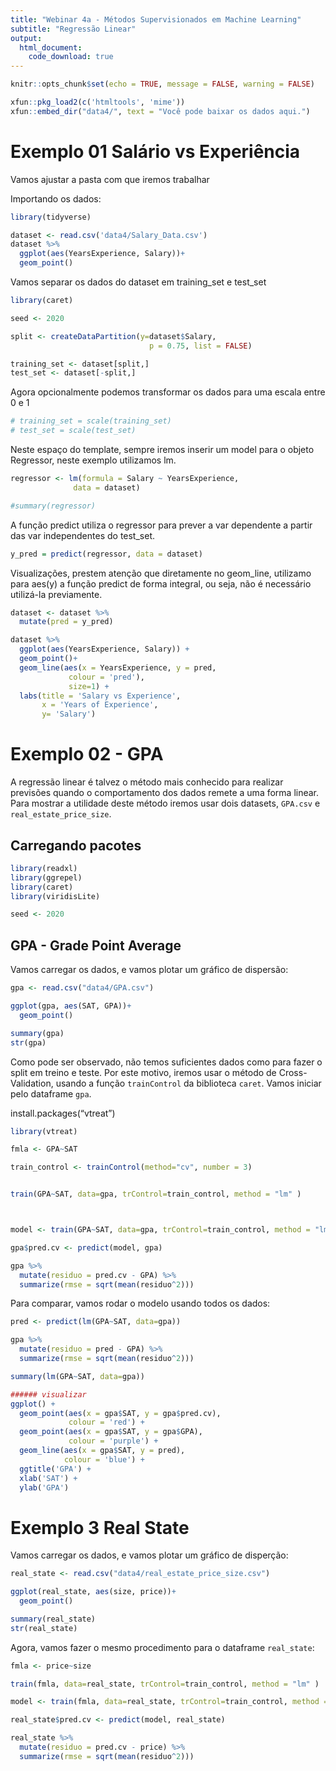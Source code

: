 ```yaml
---
title: "Webinar 4a - Métodos Supervisionados em Machine Learning"
subtitle: "Regressão Linear"
output: 
  html_document:
    code_download: true
---
```


```r
knitr::opts_chunk$set(echo = TRUE, message = FALSE, warning = FALSE)
```

```r
xfun::pkg_load2(c('htmltools', 'mime'))
xfun::embed_dir("data4/", text = "Você pode baixar os dados aqui.")

```

# Exemplo 01 Salário vs Experiência

Vamos ajustar a pasta com que iremos trabalhar

Importando os dados:

```r

library(tidyverse)

dataset <- read.csv('data4/Salary_Data.csv')
dataset %>% 
  ggplot(aes(YearsExperience, Salary))+
  geom_point()

```

Vamos separar os dados do dataset em training_set e test_set

```r
library(caret)

seed <- 2020

split <- createDataPartition(y=dataset$Salary,
                               p = 0.75, list = FALSE)

training_set <- dataset[split,]
test_set <- dataset[-split,]

```

Agora opcionalmente podemos transformar os dados para uma escala entre 0 e 1

```r
# training_set = scale(training_set)
# test_set = scale(test_set)
```

Neste espaço do template, sempre iremos inserir um model para o objeto Regressor, neste exemplo utilizamos lm.

```r
regressor <- lm(formula = Salary ~ YearsExperience,
              data = dataset)

#summary(regressor)
```

A função predict utiliza o regressor para prever a var dependente a partir das var independentes do test_set.

```r
y_pred = predict(regressor, data = dataset)

```

Visualizações, prestem atenção que diretamente no geom_line, utilizamo para aes(y) a função predict de forma integral, ou seja, não é necessário utilizá-la previamente.

```r

dataset <- dataset %>% 
  mutate(pred = y_pred)

dataset %>% 
  ggplot(aes(YearsExperience, Salary)) +
  geom_point()+
  geom_line(aes(x = YearsExperience, y = pred,
             colour = 'pred'),
             size=1) +
  labs(title = 'Salary vs Experience',
       x = 'Years of Experience',
       y= 'Salary')


```

# Exemplo 02 - GPA

A regressão linear é talvez o método mais conhecido para realizar previsões quando o comportamento dos dados remete a uma forma linear. Para mostrar a utilidade deste método iremos usar dois datasets, `GPA.csv` e `real_estate_price_size`.

## Carregando pacotes

```r

library(readxl)
library(ggrepel)
library(caret)
library(viridisLite)

seed <- 2020
```

## GPA - Grade Point Average

Vamos carregar os dados, e vamos plotar um gráfico de dispersão:

```r

gpa <- read.csv("data4/GPA.csv")

ggplot(gpa, aes(SAT, GPA))+
  geom_point()

summary(gpa)
str(gpa)

```

Como pode ser observado, não temos suficientes dados como para fazer o split em treino e teste. Por este motivo, iremos usar o método de Cross-Validation, usando a função `trainControl` da biblioteca `caret`. Vamos iniciar pelo dataframe `gpa`.

install.packages("vtreat")

```r
library(vtreat)

fmla <- GPA~SAT

train_control <- trainControl(method="cv", number = 3)


train(GPA~SAT, data=gpa, trControl=train_control, method = "lm" )



model <- train(GPA~SAT, data=gpa, trControl=train_control, method = "lm" )

gpa$pred.cv <- predict(model, gpa)

gpa %>% 
  mutate(residuo = pred.cv - GPA) %>% 
  summarize(rmse = sqrt(mean(residuo^2)))
```

Para comparar, vamos rodar o modelo usando todos os dados:

```r
pred <- predict(lm(GPA~SAT, data=gpa))

gpa %>% 
  mutate(residuo = pred - GPA) %>% 
  summarize(rmse = sqrt(mean(residuo^2)))

summary(lm(GPA~SAT, data=gpa))
```

```r
###### visualizar
ggplot() +
  geom_point(aes(x = gpa$SAT, y = gpa$pred.cv),
             colour = 'red') +
  geom_point(aes(x = gpa$SAT, y = gpa$GPA),
             colour = 'purple') +
  geom_line(aes(x = gpa$SAT, y = pred),
            colour = 'blue') +
  ggtitle('GPA') +
  xlab('SAT') +
  ylab('GPA')
```

# Exemplo 3 Real State

Vamos carregar os dados, e vamos plotar um gráfico de disperção:

```r

real_state <- read.csv("data4/real_estate_price_size.csv")

ggplot(real_state, aes(size, price))+
  geom_point()

summary(real_state)
str(real_state)
```

Agora, vamos fazer o mesmo procedimento para o dataframe `real_state`:

```r
fmla <- price~size

train(fmla, data=real_state, trControl=train_control, method = "lm" )

model <- train(fmla, data=real_state, trControl=train_control, method = "lm" )

real_state$pred.cv <- predict(model, real_state)

real_state %>% 
  mutate(residuo = pred.cv - price) %>% 
  summarize(rmse = sqrt(mean(residuo^2)))
```
